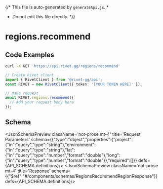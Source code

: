 {/* This file is auto-generated by `generateApi.js`.
  *
  * Do not edit this file directly.
  */}


# regions.recommend

## Code Examples

<CodeGroup title='Request' tag='GET' label='https://api.rivet.gg/regions/recommend'>

```bash {{ "title": "cURL" }}
curl -X GET 'https://api.rivet.gg/regions/recommend'
```

```ts
// Create Rivet client
import { RivetClient } from '@rivet-gg/api';
const RIVET = new RivetClient({ token: '[YOUR TOKEN HERE]' });

// Make request
await RIVET.regions.recommend({
  // Add your request body here
});
```

</CodeGroup>

## Schema
<JsonSchemaPreview className='not-prose mt-4' title='Request Parameters' schema={{"type":"object","properties":{"project":{"in":"query","type":"string"},"environment":{"in":"query","type":"string"},"lat":{"in":"query","type":"number","format":"double"},"long":{"in":"query","type":"number","format":"double"}},"required":[]}} defs={API_SCHEMA.definitions}/>
<JsonSchemaPreview className='not-prose mt-4' title='Response' schema={{"$ref":"#/components/schemas/RegionsRecommendRegionResponse"}} defs={API_SCHEMA.definitions}/>

